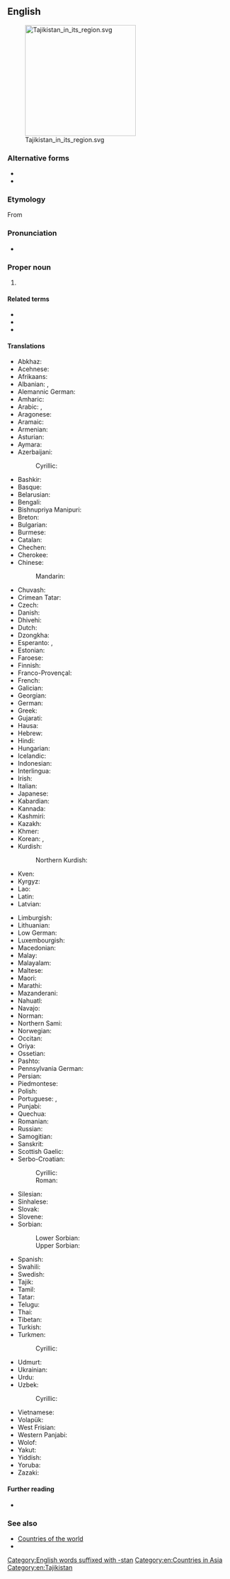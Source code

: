 ==English==
[[File:Tajikistan in its region.svg|thumb|250px]]

===Alternative forms===
* {{l|en|Tadjikistan}}
* {{l|en|Tadzhikistan}}

===Etymology===
From {{der|en|fa|تاجیکستان|tr=Tâjikestân}}

===Pronunciation===
* {{audio|en|En-us-Tajikistan.ogg|Audio (US)}}

===Proper noun===
{{en-proper noun}}

# {{senseid|en|Q863}}{{place|en|country|in Central|cont/Asia|official=Republic of Tajikistan}}

====Related terms====
* {{l|en|Tajik}}
* {{l|en|Tajiki}}
* {{l|en|Tajik SSR}}

====Translations====
{{trans-top|id=Q863|Republic of Tajikistan}}
* Abkhaz: {{t|ab|Таджикистан}}
* Acehnese: {{t|ace|Tajikistan}}
* Afrikaans: {{t+|af|Tadjikistan}}
* Albanian: {{t|sq|Taxhikistani|m}}, {{t|sq|Taxhikistan|m}}
* Alemannic German: {{t|gsw|Tadschikistan}}
* Amharic: {{t|am|ታጂኪስታን|sc=Ethi}}
* Arabic: {{t|ar|طَاجِيكِسْتَان|f}}, {{t|ar|تَاجِيكِسْتَان|f}}
* Aragonese: {{t|an|Tachiquistán}}
* Aramaic: {{t|arc|ܛܐܓܝܩܣܛܐܢ|sc=Hebr}}
* Armenian: {{t|hy|Տաջիկստան}}
* Asturian: {{t|ast|Tayiquistán|m}}
* Aymara: {{t|ay|Tayiksuyu}}
* Azerbaijani: {{t+|az|Tacikistan}}
*: Cyrillic: {{t|az|Таҹикистан|sc=Cyrl}}
* Bashkir: {{t|ba|Тажикстан|sc=Cyrl}}
* Basque: {{t+|eu|Tajikistan}}
* Belarusian: {{t|be|Таджыкіста́н|m}}
* Bengali: {{t+|bn|তাজিকিস্তান|sc=Beng}}
* Bishnupriya Manipuri: {{t|bpy|তাজিকিস্তান|tr=tājikistān|sc=Beng}}
* Breton: {{t|br|Tadjikistan}}
* Bulgarian: {{t+|bg|Таджикиста́н|m}}
* Burmese: {{t|my|တာဂျစ်ကစ္စတန်|sc=Mymr}}
* Catalan: {{t+|ca|Tadjikistan|m}}
* Chechen: {{t|ce|Таджикистан}}
* Cherokee: {{t|chr|ᏔᏥᎩᏍᏔᏂ|sc=Cher}}
* Chinese:
*: Mandarin: {{t+|cmn|塔吉克斯坦|tr=Tǎjíkèsītǎn}}
* Chuvash: {{t|cv|Таджикистан}}
* Crimean Tatar: {{t|crh|Tacikistan}}
* Czech: {{t+|cs|Tádžikistán|m}}
* Danish: {{t|da|Tadsjikistan}}
* Dhivehi: {{t|dv|ތަޖިކިސްތާން|sc=Thaa}}
* Dutch: {{t+|nl|Tadzjikistan}}
* Dzongkha: {{t|dz|ཏ་ཇག་ཀིསི་ཏཱན་|sc=Tibt}}
* Esperanto: {{t|eo|Taĝikio}}, {{t|eo|Taĝikistano}}
* Estonian: {{t+|et|Tadžikistan}}
* Faroese: {{t|fo|Tadsjikistan|n}}
* Finnish: {{t+|fi|Tadžikistan}}
* Franco-Provençal: {{t|frp|Tadj·iquistan}}
* French: {{t+|fr|Tadjikistan|m}}
* Galician: {{t+|gl|Taxiquistán|m}}
* Georgian: {{t+|ka|ტაჯიკეთი|sc=Geor}}
* German: {{t+|de|Tadschikistan|n}}
* Greek: {{t+|el|Τατζικιστάν|n}}
* Gujarati: {{t|gu|તાજ઼િકિસ્તાન}}
* Hausa: {{t|ha|Tajikistan}}
* Hebrew: {{t|he|טָגִ׳יקִיסְטָן|m|tr=tajikistan|sc=Hebr}}
* Hindi: {{t+|hi|ताजिकिस्तान|m|sc=Deva}}
* Hungarian: {{t+|hu|Tádzsikisztán}}
* Icelandic: {{t+|is|Tadsjikistan}}
* Indonesian: {{t+|id|Tajikistan}}
* Interlingua: {{t|ia|Tadzhikistan}}
* Irish: {{t|ga|Táidsíceastáin|f|alt=an Táidsíceastáin}}
* Italian: {{t+|it|Tagikistan|m}}
* Japanese: {{t+|ja|タジキスタン|tr=Tajikisutan}}
* Kabardian: {{t|kbd|Таджыкыстэн}}
* Kannada: {{t|kn|ತಜಿಕಿಸ್ತಾನ್|sc=Knda}}
* Kashmiri: {{t|ks|ताजिकिस्थान}}
* Kazakh: {{t|kk|Тәжікстан}}
* Khmer: {{t|km|តាជីគីស្ថាន}}
* Korean: {{t+|ko|^타지키스탄}}, {{t+|ko|^따쥐끼스딴}} {{qualifier|North Korea}}
* Kurdish:
*: Northern Kurdish: {{t+|kmr|Tacîkistan}}
* Kven: {{t|fkv|Tadžikistan}}
* Kyrgyz: {{t+|ky|Тажикстан}}
* Lao: {{t|lo|ຕັກຊີກິສະຖານ}}
* Latin: {{t|la|Tadzikistania|f}}
* Latvian: {{t+|lv|Tadžikistāna|f}}
{{trans-mid}}
* Limburgish: {{t|li|Tadzjikistan}}
* Lithuanian: {{t+|lt|Tadžikija|f}}
* Low German: {{t|nds|Tadschikistan}}
* Luxembourgish: {{t|lb|Tadschikistan}}
* Macedonian: {{t|mk|Таџикиста́н|m}}
* Malay: {{t|ms|Tajikistan}}
* Malayalam: {{t|ml|താജിക്കിസ്ഥാന്‍|sc=Mlym}}
* Maltese: {{t|mt|Taġikistan}}
* Maori: {{t|mi|Tahikitāna  }}
* Marathi: {{t|mr|ताजिकिस्तान|sc=Deva}}
* Mazanderani: {{t|mzn|تاجیکستون}}
* Nahuatl: {{t|nah|Tayictlālpan}}
* Navajo: {{t|nv|Tʼajiʼ bikéyah}}
* Norman: {{t|nrf|Tajikistan|m}}
* Northern Sami: {{t|se|Tažikistan}}
* Norwegian: {{t+|no|Tadsjikistan}}
* Occitan: {{t|oc|Tatgiquistan}}
* Oriya: {{t|or|ତାଜିକିସ୍ତାନ|sc=Orya}}
* Ossetian: {{t|os|Таджикистан}}
* Pashto: {{t+|ps|تاجکستان|tr=tâjikestân|sc=ps-Arab}}
* Pennsylvania German: {{t|pdc|Datschikischtaan}}
* Persian: {{t+|fa|تاجیکستان|tr=tâjikestân|sc=fa-Arab}}
* Piedmontese: {{t|pms|Tagikistan|m}}
* Polish: {{t+|pl|Tadżykistan|m-in}}
* Portuguese: {{t+|pt|Tajiquistão|m}}, {{t+|pt|Tadjiquistão|m}}
* Punjabi: {{t|pa|ਤਾਜਿਕਸਤਾਨ}}
* Quechua: {{t|qu|Tayiksuyu}}
* Romanian: {{t+|ro|Tadjikistan|n}}
* Russian: {{t+|ru|Таджикиста́н|m}}
* Samogitian: {{t|sgs|Tadžikistans}}
* Sanskrit: {{t|sa|ताजिकिस्थान}}
* Scottish Gaelic: {{t|gd|Taidigeastàn}}
* Serbo-Croatian:
*: Cyrillic: {{t|sh|Таџикистан|m|sc=Cyrl}}
*: Roman: {{t+|sh|Tadžikistan|m}}
* Silesian: {{t|szl|Tadžykistan|m}}
* Sinhalese: {{t|si|ටජිකිස්ථාන්|sc=Sinh}}
* Slovak: {{t|sk|Tadžikistan|m}}
* Slovene: {{t+|sl|Tadžíkistan|m}}
* Sorbian:
*: Lower Sorbian: {{t|dsb|Tadžikistan|m}}
*: Upper Sorbian: {{t|hsb|Tadźikistan|m}}
* Spanish: {{t+|es|Tayikistán|m}}
* Swahili: {{t|sw|Tajikistan}}
* Swedish: {{t+|sv|Tadzjikistan}}
* Tajik: {{t+|tg|Тоҷикистон}}
* Tamil: {{t|ta|தஜிகிஸ்தான்}}
* Tatar: {{t|tt|Таҗикстан}}
* Telugu: {{t+|te|తజికిస్తాన్}}
* Thai: {{t+|th|ทาจิกิสถาน}}
* Tibetan: {{t|bo|ཐ་ཇི་ཁེ་སི་ཏན}}
* Turkish: {{t+|tr|Tacikistan}}
* Turkmen: {{t|tk|Täjigistan}}
*: Cyrillic: {{t|tk|Тәжигистан|sc=Cyrl}}
* Udmurt: {{t|udm|Таджикистан}}
* Ukrainian: {{t+|uk|Таджикиста́н|m}}
* Urdu: {{t|ur|تاجکستان|m|tr=tājikistān|sc=ur-Arab}}
* Uzbek: {{t+|uz|Tojikiston}}
*: Cyrillic: {{t|uz|Тожикистон|sc=Cyrl}}
* Vietnamese: {{t|vi|Tát-gi-ki-xtan}}
* Volapük: {{t|vo|Tacikistän}}
* West Frisian: {{t|fy|Tadzjikistan}}
* Western Panjabi: {{t|pnb|تاجکستان}}
* Wolof: {{t|wo|Tajikistaan}}
* Yakut: {{t|sah|Тадьикистан}}
* Yiddish: {{t|yi|טאַדזשיקיסטאַן}}
* Yoruba: {{t|yo|Tajikistan}}
* Zazaki: {{t|zza|Tacikıstan}}
{{trans-bottom}}

====Further reading====
* {{pedia}}

===See also===
* [[Appendix:Countries of the world|Countries of the world]]
* {{list:countries of Asia/en}}{{topics|en|Countries in Asia}}

[[Category:English words suffixed with -stan]]
[[Category:en:Countries in Asia]]
[[Category:en:Tajikistan]]